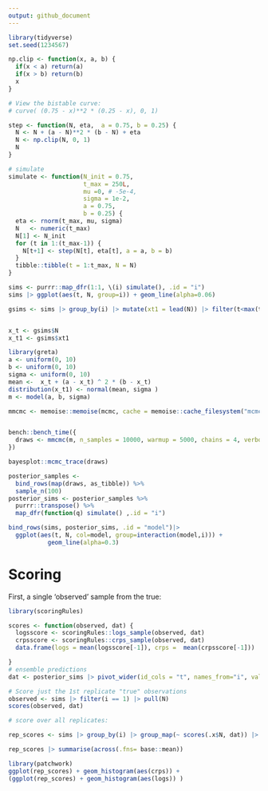 ```yaml
---
output: github_document
---
```



```r
library(tidyverse)
set.seed(1234567)

np.clip <- function(x, a, b) {
  if(x < a) return(a)
  if(x > b) return(b)
  x
}

# View the bistable curve: 
# curve( (0.75 - x)**2 * (0.25 - x), 0, 1)

step <- function(N, eta,  a = 0.75, b = 0.25) {
  N <- N + (a - N)**2 * (b - N) + eta
  N <- np.clip(N, 0, 1)
  N
}

# simulate
simulate <- function(N_init = 0.75,
                     t_max = 250L,
                     mu =0, # -5e-4,
                     sigma = 1e-2,
                     a = 0.75, 
                     b = 0.25) {
  eta <- rnorm(t_max, mu, sigma)
  N   <- numeric(t_max)
  N[1] <- N_init
  for (t in 1:(t_max-1)) {
    N[t+1] <- step(N[t], eta[t], a = a, b = b)
  }
  tibble::tibble(t = 1:t_max, N = N)
}

sims <- purrr::map_dfr(1:1, \(i) simulate(), .id = "i")
sims |> ggplot(aes(t, N, group=i)) + geom_line(alpha=0.06)
```

```r
gsims <- sims |> group_by(i) |> mutate(xt1 = lead(N)) |> filter(t<max(t))


x_t <- gsims$N
x_t1 <- gsims$xt1

library(greta)
a <- uniform(0, 10)
b <- uniform(0, 10)
sigma <- uniform(0, 10)
mean <-  x_t + (a - x_t) ^ 2 * (b - x_t)
distribution(x_t1) <- normal(mean, sigma )
m <- model(a, b, sigma)
```

```r
mmcmc <- memoise::memoise(mcmc, cache = memoise::cache_filesystem("mcmc_cache"))


bench::bench_time({                 
  draws <- mmcmc(m, n_samples = 10000, warmup = 5000, chains = 4, verbose = FALSE)
})
```

```r
bayesplot::mcmc_trace(draws)
```


```r
posterior_samples <- 
  bind_rows(map(draws, as_tibble)) %>% 
  sample_n(100)
posterior_sims <- posterior_samples %>%
  purrr::transpose() %>%
  map_dfr(function(q) simulate() ,.id = "i")

bind_rows(sims, posterior_sims, .id = "model")|> 
  ggplot(aes(t, N, col=model, group=interaction(model,i))) +
           geom_line(alpha=0.3)

```



# Scoring


First, a single 'observed' sample from the true:

```r
library(scoringRules)

scores <- function(observed, dat) {
  logsscore <- scoringRules::logs_sample(observed, dat)
  crpsscore <- scoringRules::crps_sample(observed, dat)
  data.frame(logs = mean(logsscore[-1]), crps =  mean(crpsscore[-1]))

}
# ensemble predictions
dat <- posterior_sims |> pivot_wider(id_cols = "t", names_from="i", values_from = "N") |> select(-t) |> as.matrix()

# Score just the 1st replicate "true" observations
observed <- sims |> filter(i == 1) |> pull(N)
scores(observed, dat)

```
```r
# score over all replicates:

rep_scores <- sims |> group_by(i) |> group_map(~ scores(.x$N, dat)) |> bind_rows()
```

```r
rep_scores |> summarise(across(.fns= base::mean))

library(patchwork)
ggplot(rep_scores) + geom_histogram(aes(crps)) + 
(ggplot(rep_scores) + geom_histogram(aes(logs)) )

```










